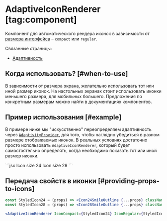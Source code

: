 <Overview>

# AdaptiveIconRenderer [tag:component]

Компонент для автоматического рендера иконок в зависимости от [размера интерфейса](/overview/adaptivity#sizes) – `compact` или `regular`.

Связанные страницы:

- [Адаптивность](/overview/adaptivity)

</Overview>

## Когда использовать? [#when-to-use]

В зависимости от размера экрана, желательно использовать тот или иной размер иконок. На настольных экранах стоит использовать иконки
меньшего размера, для мобильных большего. Предложения по конкретным размерам можно найти в документациях компонентов.

## Пример использования [#example]

В примере ниже мы "искусственно" переопределяем адаптивность через [`AdaptivityProvider`](/components/adaptivity-provider),
для того, чтобы наглядно убедиться в разном размере отображаемых иконок.
В реальных условиях достаточно просто использовать `AdaptiveIconRenderer`, который будет самостоятельно
определять, когда необходимо показать тот или иной размер иконки.

<Playground direction="column">
  ```jsx
  <AdaptivityProvider sizeY="compact">
    <Text>Icon size 24</Text>
    <AdaptiveIconRenderer IconCompact={Icon24SmileOutline} IconRegular={Icon28SmileOutline} />
  </AdaptivityProvider>
  <AdaptivityProvider sizeY="regular">
    <Text>Icon size 28</Text>
    <AdaptiveIconRenderer IconCompact={Icon24SmileOutline} IconRegular={Icon28SmileOutline} />
  </AdaptivityProvider>
  ```
</Playground>

## Передача свойств в иконки [#providing-props-to-icons]

```jsx
const StyledIcon24 = (props) => <Icon24SmileOutline {...props} className="my-class-24" />;
const StyledIcon28 = (props) => <Icon28SmileOutline {...props} className="my-class-28" />;

<AdaptiveIconRenderer IconCompact={StyledIcon24} IconRegular={StyledIcon28} />;
```
